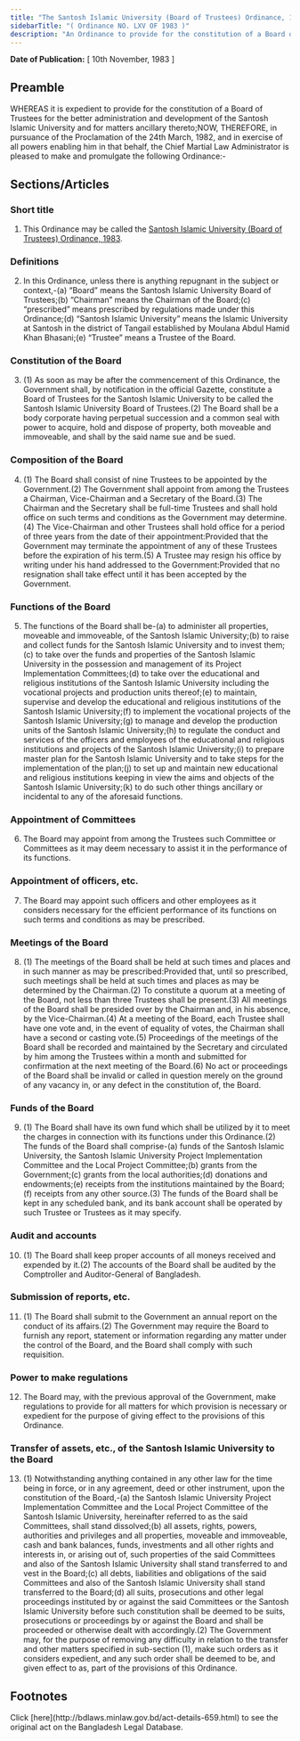 ```yaml
---
title: "The Santosh Islamic University (Board of Trustees) Ordinance, 1983"
sidebarTitle: "( Ordinance NO. LXV OF 1983 )"
description: "An Ordinance to provide for the constitution of a Board of Trustees for the better administration and development of the Santosh Islamic University."
---
```


**Date of Publication:** [ 10th November, 1983 ]

## Preamble

WHEREAS it is expedient to provide for the constitution of a Board of Trustees for the better administration and development of the Santosh Islamic University and for matters ancillary thereto;NOW, THEREFORE, in pursuance of the Proclamation of the 24th March, 1982, and in exercise of all powers enabling him in that behalf, the Chief Martial Law Administrator is pleased to make and promulgate the following Ordinance:-

## Sections/Articles

### Short title

1. This Ordinance may be called the [Santosh Islamic University (Board of Trustees) Ordinance, 1983](/laws/act-659 "Santosh Islamic University (Board of Trustees) Ordinance, 1983").

### Definitions

2. In this Ordinance, unless there is anything repugnant in the subject or context,-(a) “Board” means the Santosh Islamic University Board of Trustees;(b) “Chairman” means the Chairman of the Board;(c) “prescribed” means prescribed by regulations made under this Ordinance;(d) “Santosh Islamic University” means the Islamic University at Santosh in the district of Tangail established by Moulana Abdul Hamid Khan Bhasani;(e) “Trustee” means a Trustee of the Board.

### Constitution of the Board

3. (1) As soon as may be after the commencement of this Ordinance, the Government shall, by notification in the official Gazette, constitute a Board of Trustees for the Santosh Islamic University to be called the Santosh Islamic University Board of Trustees.(2) The Board shall be a body corporate having perpetual succession and a common seal with power to acquire, hold and dispose of property, both moveable and immoveable, and shall by the said name sue and be sued.

### Composition of the Board

4. (1) The Board shall consist of nine Trustees to be appointed by the Government.(2) The Government shall appoint from among the Trustees a Chairman, Vice-Chairman and a Secretary of the Board.(3) The Chairman and the Secretary shall be full-time Trustees and shall hold office on such terms and conditions as the Government may determine.(4) The Vice-Chairman and other Trustees shall hold office for a period of three years from the date of their appointment:Provided that the Government may terminate the appointment of any of these Trustees before the expiration of his term.(5) A Trustee may resign his office by writing under his hand addressed to the Government:Provided that no resignation shall take effect until it has been accepted by the Government.

### Functions of the Board

5. The functions of the Board shall be-(a) to administer all properties, moveable and immoveable, of the Santosh Islamic University;(b) to raise and collect funds for the Santosh Islamic University and to invest them;(c) to take over the funds and properties of the Santosh Islamic University in the possession and management of its Project Implementation Committees;(d) to take over the educational and religious institutions of the Santosh Islamic University including the vocational projects and production units thereof;(e) to maintain, supervise and develop the educational and religious institutions of the Santosh Islamic University;(f) to implement the vocational projects of the Santosh Islamic University;(g) to manage and develop the production units of the Santosh Islamic University;(h) to regulate the conduct and services of the officers and employees of the educational and religious institutions and projects of the Santosh Islamic University;(i) to prepare master plan for the Santosh Islamic University and to take steps for the implementation of the plan;(j) to set up and maintain new educational and religious institutions keeping in view the aims and objects of the Santosh Islamic University;(k) to do such other things ancillary or incidental to any of the aforesaid functions.

### Appointment of Committees

6. The Board may appoint from among the Trustees such Committee or Committees as it may deem necessary to assist it in the performance of its functions.

### Appointment of officers, etc.

7. The Board may appoint such officers and other employees as it considers necessary for the efficient performance of its functions on such terms and conditions as may be prescribed.

### Meetings of the Board

8. (1) The meetings of the Board shall be held at such times and places and in such manner as may be prescribed:Provided that, until so prescribed, such meetings shall be held at such times and places as may be determined by the Chairman.(2) To constitute a quorum at a meeting of the Board, not less than three Trustees shall be present.(3) All meetings of the Board shall be presided over by the Chairman and, in his absence, by the Vice-Chairman.(4) At a meeting of the Board, each Trustee shall have one vote and, in the event of equality of votes, the Chairman shall have a second or casting vote.(5) Proceedings of the meetings of the Board shall be recorded and maintained by the Secretary and circulated by him among the Trustees within a month and submitted for confirmation at the next meeting of the Board.(6) No act or proceedings of the Board shall be invalid or called in question merely on the ground of any vacancy in, or any defect in the constitution of, the Board.

### Funds of the Board

9. (1) The Board shall have its own fund which shall be utilized by it to meet the charges in connection with its functions under this Ordinance.(2) The funds of the Board shall comprise-(a) funds of the Santosh Islamic University, the Santosh Islamic University Project Implementation Committee and the Local Project Committee;(b) grants from the Government;(c) grants from the local authorities;(d) donations and endowments;(e) receipts from the institutions maintained by the Board;(f) receipts from any other source.(3) The funds of the Board shall be kept in any scheduled bank, and its bank account shall be operated by such Trustee or Trustees as it may specify.

### Audit and accounts

10. (1) The Board shall keep proper accounts of all moneys received and expended by it.(2) The accounts of the Board shall be audited by the Comptroller and Auditor-General of Bangladesh.

### Submission of reports, etc.

11. (1) The Board shall submit to the Government an annual report on the conduct of its affairs.(2) The Government may require the Board to furnish any report, statement or information regarding any matter under the control of the Board, and the Board shall comply with such requisition.

### Power to make regulations

12. The Board may, with the previous approval of the Government, make regulations to provide for all matters for which provision is necessary or expedient for the purpose of giving effect to the provisions of this Ordinance.

### Transfer of assets, etc., of the Santosh Islamic University to the Board

13. (1) Notwithstanding anything contained in any other law for the time being in force, or in any agreement, deed or other instrument, upon the constitution of the Board,-(a) the Santosh Islamic University Project Implementation Committee and the Local Project Committee of the Santosh Islamic University, hereinafter referred to as the said Committees, shall stand dissolved;(b) all assets, rights, powers, authorities and privileges and all properties, moveable and immoveable, cash and bank balances, funds, investments and all other rights and interests in, or arising out of, such properties of the said Committees and also of the Santosh Islamic University shall stand transferred to and vest in the Board;(c) all debts, liabilities and obligations of the said Committees and also of the Santosh Islamic University shall stand transferred to the Board;(d) all suits, prosecutions and other legal proceedings instituted by or against the said Committees or the Santosh Islamic University before such constitution shall be deemed to be suits, prosecutions or proceedings by or against the Board and shall be proceeded or otherwise dealt with accordingly.(2) The Government may, for the purpose of removing any difficulty in relation to the transfer and other matters specified in sub-section (1), make such orders as it considers expedient, and any such order shall be deemed to be, and given effect to as, part of the provisions of this Ordinance.

## Footnotes

<Note>
  Click [here](http://bdlaws.minlaw.gov.bd/act-details-659.html) to see the original act on the Bangladesh Legal Database.
</Note>
